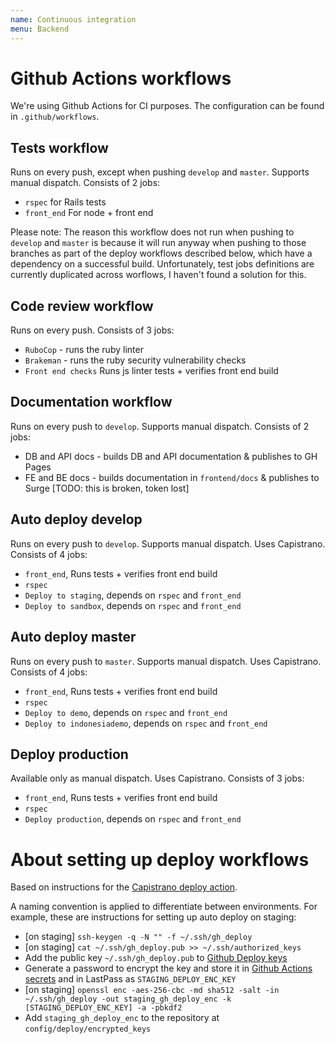 ```yaml
---
name: Continuous integration
menu: Backend
---
```


# Github Actions workflows

We're using Github Actions for CI purposes. The configuration can be found in `.github/workflows`.

## Tests workflow

Runs on every push, except when pushing `develop` and `master`. Supports manual dispatch. Consists of 2 jobs:
- `rspec` for Rails tests
- `front_end` For node + front end

Please note: The reason this workflow does not run when pushing to `develop` and `master` is because it will run anyway when pushing to those branches as part of the deploy workflows described below, which have a dependency on a successful build. Unfortunately, test jobs definitions are currently duplicated across worflows, I haven't found a solution for this.

## Code review workflow

Runs on every push. Consists of 3 jobs:
- `RuboCop` - runs the ruby linter
- `Brakeman` - runs the ruby security vulnerability checks
- `Front end checks` Runs js linter tests + verifies front end build

## Documentation workflow

Runs on every push to `develop`. Supports manual dispatch. Consists of 2 jobs:
- DB and API docs - builds DB and API documentation & publishes to GH Pages
- FE and BE docs - builds documentation in `frontend/docs` & publishes to Surge [TODO: this is broken, token lost]

## Auto deploy develop
Runs on every push to `develop`. Supports manual dispatch. Uses Capistrano. Consists of 4 jobs:
- `front_end`, Runs tests + verifies front end build
- `rspec`
- `Deploy to staging`, depends on `rspec` and `front_end`
- `Deploy to sandbox`, depends on `rspec` and `front_end`

## Auto deploy master
Runs on every push to `master`. Supports manual dispatch. Uses Capistrano. Consists of 4 jobs:
- `front_end`, Runs tests + verifies front end build
- `rspec`
- `Deploy to demo`, depends on `rspec` and `front_end`
- `Deploy to indonesiademo`, depends on `rspec` and `front_end`

## Deploy production
Available only as manual dispatch. Uses Capistrano. Consists of 3 jobs:
- `front_end`, Runs tests + verifies front end build
- `rspec`
- `Deploy production`, depends on `rspec` and `front_end`

# About setting up deploy workflows

Based on instructions for the [Capistrano deploy action](https://github.com/marketplace/actions/capistrano-deploy).

A naming convention is applied to differentiate between environments. For example, these are instructions for setting up auto deploy on staging:

- [on staging] `ssh-keygen -q -N "" -f ~/.ssh/gh_deploy`
- [on staging] `cat ~/.ssh/gh_deploy.pub >> ~/.ssh/authorized_keys`
- Add the public key `~/.ssh/gh_deploy.pub` to [Github Deploy keys](https://github.com/Vizzuality/trase/settings/keys)
- Generate a password to encrypt the key and store it in [Github Actions secrets](https://github.com/Vizzuality/trase/settings/secrets/actions) and in LastPass as `STAGING_DEPLOY_ENC_KEY`
- [on staging] `openssl enc -aes-256-cbc -md sha512 -salt -in ~/.ssh/gh_deploy -out staging_gh_deploy_enc -k [STAGING_DEPLOY_ENC_KEY] -a -pbkdf2`
- Add `staging_gh_deploy_enc` to the repository at `config/deploy/encrypted_keys`
